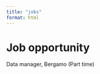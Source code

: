 ```yaml
---
title: "jobs"
format: html
---
```


# Job opportunity {#sec-opportunità}

Data manager, Bergamo (Part time)
